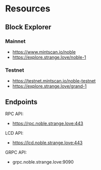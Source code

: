 # Resources

## Block Explorer  

### Mainnet

- https://www.mintscan.io/noble
- https://explore.strange.love/noble-1


### Testnet

- https://testnet.mintscan.io/noble-testnet
- https://explore.strange.love/grand-1


## Endpoints
RPC API: 
* https://rpc.noble.strange.love:443  

LCD API:
* https://lcd.noble.strange.love:443

GRPC API:
* grpc.noble.strange.love:9090

